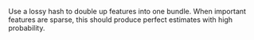 Use a lossy hash to double up features into one bundle. When important features are sparse, this should produce perfect estimates with high probability.
